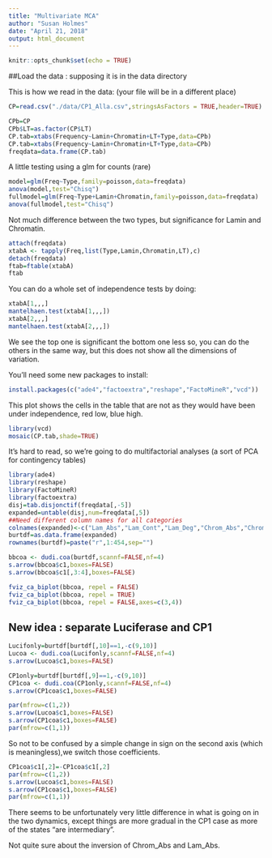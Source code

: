 ```yaml
---
title: "Multivariate MCA"
author: "Susan Holmes"
date: "April 21, 2018"
output: html_document
---
```


```r
knitr::opts_chunk$set(echo = TRUE)
```

##Load the data : supposing it is in the data directory


This is how we read in the data:
(your file will be in a different place)
```r
CP=read.csv("./data/CP1_Alla.csv",stringsAsFactors = TRUE,header=TRUE)
```

```r
CPb=CP
CPb$LT=as.factor(CP$LT)
CP.tab=xtabs(Frequency~Lamin+Chromatin+LT+Type,data=CPb)
CP.tab=xtabs(Frequency~Lamin+Chromatin+LT+Type,data=CPb)
freqdata=data.frame(CP.tab)
```
A little testing using a glm for counts (rare)
```r
model=glm(Freq~Type,family=poisson,data=freqdata)
anova(model,test="Chisq")
fullmodel=glm(Freq~Type+Lamin+Chromatin,family=poisson,data=freqdata)
anova(fullmodel,test="Chisq")
```

Not much difference between the two types, but significance for Lamin
and Chromatin.



```r
attach(freqdata)
xtabA <- tapply(Freq,list(Type,Lamin,Chromatin,LT),c)
detach(freqdata)
ftab=ftable(xtabA)
ftab
```

You can do a whole set of independence tests by doing:
```r
xtabA[1,,,]
mantelhaen.test(xtabA[1,,,])
xtabA[2,,,]
mantelhaen.test(xtabA[2,,,])
```

We see the top one is significant the bottom one less so,
you can do the others in the same way, but this does not show all the
dimensions of variation.

You'll need some new packages to install:
```r
install.packages(c("ade4","factoextra","reshape","FactoMineR","vcd"))
```

This plot shows the cells in the table that are not 
as they would have been under independence, red low, blue high.
```r
library(vcd)
mosaic(CP.tab,shade=TRUE)
```
It's hard to read, so we're going to do multifactorial analyses
(a sort of PCA for contingency tables)

```r
library(ade4)
library(reshape)
library(FactoMineR)
library(factoextra)
disj=tab.disjonctif(freqdata[,-5])
expanded=untable(disj,num=freqdata[,5])
##Need different column names for all categories
colnames(expanded)<-c("Lam_Abs","Lam_Cont","Lam_Deg","Chrom_Abs","Chrom_Base","Chrom_Deg","LT0","LT1","CP1","Lucif")
burtdf=as.data.frame(expanded)
rownames(burtdf)=paste("r",1:454,sep="")
```

```r
bbcoa <- dudi.coa(burtdf,scannf=FALSE,nf=4)
s.arrow(bbcoa$c1,boxes=FALSE)
s.arrow(bbcoa$c1[,3:4],boxes=FALSE)
```



```r
fviz_ca_biplot(bbcoa, repel = FALSE)
fviz_ca_biplot(bbcoa, repel = TRUE)
fviz_ca_biplot(bbcoa, repel = FALSE,axes=c(3,4))
```

## New idea : separate Luciferase and CP1

```r
Lucifonly=burtdf[burtdf[,10]==1,-c(9,10)]
Lucoa <- dudi.coa(Lucifonly,scannf=FALSE,nf=4)
s.arrow(Lucoa$c1,boxes=FALSE)
```

```r
CP1only=burtdf[burtdf[,9]==1,-c(9,10)]
CP1coa <- dudi.coa(CP1only,scannf=FALSE,nf=4)
s.arrow(CP1coa$c1,boxes=FALSE)
```

```r
par(mfrow=c(1,2))
s.arrow(Lucoa$c1,boxes=FALSE)
s.arrow(CP1coa$c1,boxes=FALSE)
par(mfrow=c(1,1))
```
So not to be confused by a simple change in sign on the second
axis (which is meaningless),we switch those coefficients.

```r
CP1coa$c1[,2]=-CP1coa$c1[,2]
par(mfrow=c(1,2))
s.arrow(Lucoa$c1,boxes=FALSE)
s.arrow(CP1coa$c1,boxes=FALSE)
par(mfrow=c(1,1))

```

There seems to be unfortunately very little difference in what is going on in the two dynamics, except things are more gradual in the CP1
case as more of the states "are intermediary".

Not quite sure about the inversion of Chrom_Abs and Lam_Abs.


